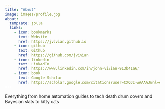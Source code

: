 ```yaml
---
title: "About"
image: images/profile.jpg
about:
  template: jolla
  links:
    - icon: bookmarks
      text: Website
      href: https://jvivian.github.io
    - icon: github
      text: Github
      href: https://github.com/jvivian
    - icon: linkedin
      text: LinkedIn
      href: https://www.linkedin.com/in/john-vivian-913b41a6/
    - icon: book
      text: Google Scholar
      href: https://scholar.google.com/citations?user=CXQJI-AAAAAJ&hl=en&authuser=1
---
```


Everything from home automation guides to tech death drum covers and Bayesian stats to kitty cats